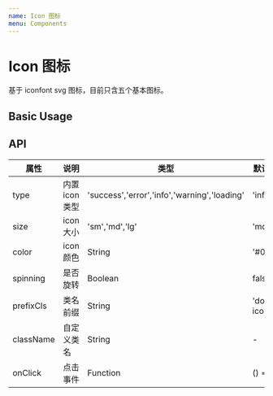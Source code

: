 ```yaml
---
name: Icon 图标
menu: Components
---
```



# Icon 图标

基于 iconfont svg 图标，目前只含五个基本图标。

## Basic Usage

<Playground>
  <Icon type="loading" size="lg" color="skyblue" spinning />
</Playground>

## API

| 属性      | 说明           | 类型                                         | 默认值      |
| --------- | -------------- | -------------------------------------------- | ----------- |
| type      | 内置 icon 类型 | 'success','error','info','warning','loading' | 'info'      |
| size      | icon 大小      | 'sm','md','lg'                               | 'md'        |
| color     | icon 颜色      | String                                       | '#000'      |
| spinning  | 是否旋转       | Boolean                                      | false       |
| prefixCls | 类名前缀       | String                                       | 'dora-icon' |
| className | 自定义类名     | String                                       | -           |
| onClick   | 点击事件       | Function                                     | () => {}    |
